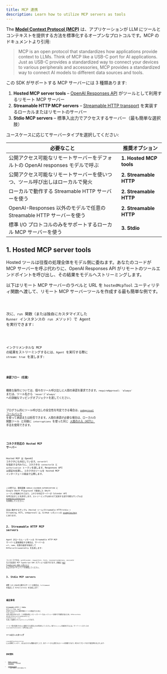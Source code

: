 ```yaml
---
title: MCP 連携
description: Learn how to utilize MCP servers as tools
---
```



The [**Model Context Protocol (MCP)**](https://modelcontextprotocol.io) は、アプリケーションが LLM にツールとコンテキストを提供する方法を標準化するオープンなプロトコルです。MCP のドキュメントより引用:

> MCP is an open protocol that standardizes how applications provide context to LLMs. Think of MCP like a USB-C port for AI applications. Just as USB-C provides a standardized way to connect your devices to various peripherals and accessories, MCP provides a standardized way to connect AI models to different data sources and tools.

この SDK がサポートする MCP サーバーには 3 種類あります:

1. **Hosted MCP server tools** – [OpenAI Responses API](https://platform.openai.com/docs/guides/tools-remote-mcp) がツールとして利用するリモート MCP サーバー
2. **Streamable HTTP MCP servers** – [Streamable HTTP transport](https://modelcontextprotocol.io/docs/concepts/transports#streamable-http) を実装するローカルまたはリモートのサーバー
3. **Stdio MCP servers** – 標準入出力でアクセスするサーバー（最も簡単な選択肢）

ユースケースに応じてサーバータイプを選択してください:

| 必要なこと                                                                     | 推奨オプション          |
| ------------------------------------------------------------------------------ | ----------------------- |
| 公開アクセス可能なリモートサーバーをデフォルトの OpenAI responses モデルで呼ぶ | **1. Hosted MCP tools** |
| 公開アクセス可能なリモートサーバーを使いつつ、ツール呼び出しはローカルで発火   | **2. Streamable HTTP**  |
| ローカルで動作する Streamable HTTP サーバーを使う                              | **2. Streamable HTTP**  |
| OpenAI-Responses 以外のモデルで任意の Streamable HTTP サーバーを使う           | **2. Streamable HTTP**  |
| 標準 I/O プロトコルのみをサポートするローカル MCP サーバーを使う               | **3. Stdio**            |

## 1. Hosted MCP server tools

Hosted ツールは往復の処理全体をモデル側に委ねます。あなたのコードが MCP サーバーを呼ぶ代わりに、OpenAI Responses API がリモートのツールエンドポイントを呼び出し、その結果をモデルへストリーミングします。

以下はリモート MCP サーバーのラベルと URL を `hostedMcpTool` ユーティリティ関数へ渡して、リモート MCP サーバーツールを作成する最も簡単な例です。

<Code lang="typescript" code={hostedAgentExample} title="hostedAgent.ts" />

次に、`run` 関数（または独自にカスタマイズした `Runner` インスタンスの `run` メソッド）で Agent を実行できます:

<Code
  lang="typescript"
  code={hostedExample}
  title="Run with hosted MCP tools"
/>

インクリメンタルな MCP の結果をストリーミングするには、`Agent` を実行する際に `stream: true` を渡します:

<Code
  lang="typescript"
  code={hostedStreamExample}
  title="Run with hosted MCP tools (streaming)"
/>

#### 承認フロー（任意）

機微な操作については、個々のツール呼び出しに人間の承認を要求できます。`requireApproval: 'always'` または、ツール名から `'never'`/`'always'` への詳細なマッピングオブジェクトを渡してください。

プログラム的にツール呼び出しの安全性を判定できる場合は、[`onApproval` コールバック](https://github.com/openai/openai-agents-js/blob/main/examples/mcp/hosted-mcp-on-approval.ts) を使って承認または拒否できます。人間の承認が必要な場合は、ローカルの 関数ツール と同様に `interruptions` を使った同じ [人間の介入（HITL）](/openai-agents-js/ja/guides/human-in-the-loop/) 手法を使用できます。

<Code
  lang="typescript"
  code={hostedHITLExample}
  title="Human in the loop with hosted MCP tools"
/>

### コネクタ対応の Hosted MCP サーバー

Hosted MCP は OpenAI コネクタにも対応しています。`serverUrl` を指定する代わりに、コネクタの `connectorId` と `authorization` トークンを渡します。Responses API は認証を処理し、コネクタのツールを hosted MCP インターフェース経由で公開します。

<Code
  lang="typescript"
  code={hostedConnectorExample}
  title="Connector-backed hosted MCP tool"
/>

この例では、環境変数 `GOOGLE_CALENDAR_AUTHORIZATION` に Google OAuth Playground で取得した OAuth トークンが格納されており、コネクタ対応サーバーが Calendar API を呼び出すことを許可します。ストリーミングもあわせて実演する実行可能なサンプルは [`examples/connectors`](https://github.com/openai/openai-agents-js/tree/main/examples/connectors) を参照してください。

完全に動作するサンプル（Hosted ツール/Streamable HTTP/stdio + Streaming、HITL、onApproval）は、GitHub リポジトリの [examples/mcp](https://github.com/openai/openai-agents-js/tree/main/examples/mcp) にあります。

## 2. Streamable HTTP MCP servers

Agent がローカル・リモートの Streamable HTTP MCP サーバーと直接通信する場合は、サーバーの `url`、`name`、任意の設定を指定して `MCPServerStreamableHttp` を生成します:

<Code
  lang="typescript"
  code={streamableHttpExample}
  title="Run with Streamable HTTP MCP servers"
/>

コンストラクタは、`authProvider`、`requestInit`、`fetch`、`reconnectionOptions`、`sessionId` などの追加の MCP TypeScript‑SDK オプションも受け付けます。詳細は [MCP TypeScript SDK リポジトリ](https://github.com/modelcontextprotocol/typescript-sdk) およびそのドキュメントを参照してください。

## 3. Stdio MCP servers

標準 I/O のみを公開するサーバーの場合は、`fullCommand` を指定して `MCPServerStdio` を生成します:

<Code
  lang="typescript"
  code={stdioExample}
  title="Run with Stdio MCP servers"
/>

## 補足事項

**Streamable HTTP** と **Stdio** のサーバーでは、`Agent` が実行されるたびに使用可能なツールを検出するために `list_tools()` を呼ぶ場合があります。この往復は特にリモートサーバーではレイテンシーを増やす可能性があるため、`MCPServerStdio` または `MCPServerStreamableHttp` に `cacheToolsList: true` を渡して結果をメモリにキャッシュできます。

ツール一覧が変更されないと確信できる場合にのみ有効化してください。後でキャッシュを無効化するには、サーバーインスタンスの `invalidateToolsCache()` を呼び出します。

### ツールのフィルタリング

`createMCPToolStaticFilter` による静的フィルター、またはカスタム関数を渡すことで、各サーバーから公開されるツールを制限できます。両方のアプローチを示す複合例を次に示します:

<Code lang="typescript" code={toolFilterExample} title="Tool filtering" />

## 参考資料

- [Model Context Protocol](https://modelcontextprotocol.io/) – 公式仕様
- [examples/mcp](https://github.com/openai/openai-agents-js/tree/main/examples/mcp) – 上記で参照した実行可能なデモ
